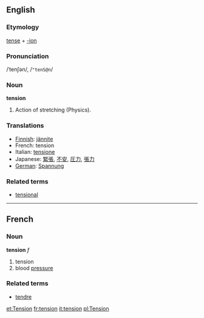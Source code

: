 ==English==
===Etymology===
[[tense]] + [[-ion]]
===Pronunciation===
/ˈtenʃən/, /<tt>"tenS@n</tt>/
===Noun===
'''tension'''

#Action of stretching (Physics).

===Translations===
*[[Finnish]]: [[jännite]]
*French: tension
*Italian: [[tensione]]
*Japanese: [[緊張]], [[不安]], [[圧力]], [[張力]]
*[[German]]: [[Spannung]]

===Related terms===
*[[tensional]]

----

==French==
===Noun===
'''tension''' ''f''

# tension
# blood [[pressure]]

===Related terms===
*[[tendre]]

[[et:Tension]]
[[fr:tension]]
[[it:tension]]
[[pl:Tension]]